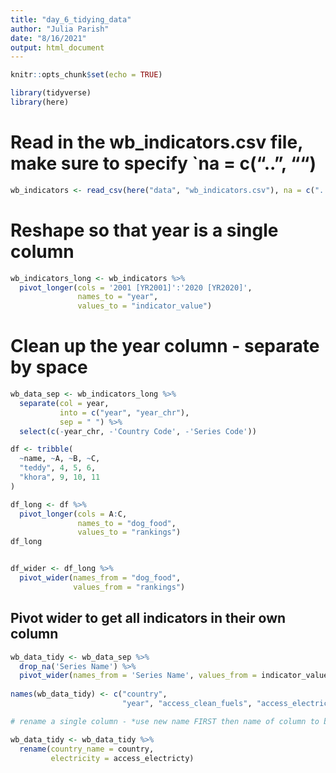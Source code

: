 ```yaml
---
title: "day_6_tidying_data"
author: "Julia Parish"
date: "8/16/2021"
output: html_document
---
```


```r
knitr::opts_chunk$set(echo = TRUE)

library(tidyverse)
library(here)
```
# Read in the wb_indicators.csv file, make sure to specify `na = c("..", "")
```r
wb_indicators <- read_csv(here("data", "wb_indicators.csv"), na = c("..", ""))

```
# Reshape so that year is a single column

```r
wb_indicators_long <- wb_indicators %>% 
  pivot_longer(cols = '2001 [YR2001]':'2020 [YR2020]', 
               names_to = "year", 
               values_to = "indicator_value")
```
# Clean up the year column - separate by space

```r
wb_data_sep <- wb_indicators_long %>% 
  separate(col = year, 
           into = c("year", "year_chr"), 
           sep = " ") %>% 
  select(c(-year_chr, -'Country Code', -'Series Code'))


```
```r
df <- tribble(
  ~name, ~A, ~B, ~C,
  "teddy", 4, 5, 6,
  "khora", 9, 10, 11
)

df_long <- df %>% 
  pivot_longer(cols = A:C,
               names_to = "dog_food",
               values_to = "rankings")
df_long


df_wider <- df_long %>% 
  pivot_wider(names_from = "dog_food",
              values_from = "rankings")

```
## Pivot wider to get all indicators in their own column

```r
wb_data_tidy <- wb_data_sep %>% 
  drop_na('Series Name') %>% 
  pivot_wider(names_from = 'Series Name', values_from = indicator_value)
  
names(wb_data_tidy) <- c("country", 
                         "year", "access_clean_fuels", "access_electricty", "co2_emissions", "fossil_fuel_cons", "water_stress")

# rename a single column - *use new name FIRST then name of column to be replaced second!*

wb_data_tidy <- wb_data_tidy %>% 
  rename(country_name = country,
         electricity = access_electricty)
  
```



